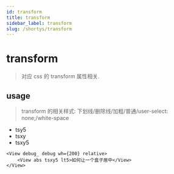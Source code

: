 ```yaml
---
id: transform
title: transform
sidebar_label: transform
slug: /shortys/transform
---
```


# transform

> 对应 css 的 transform 属性相关.

## usage

> transform 的相关样式: 下划线/删除线/加粗/普通/user-select: none;/white-space

- tsy5
- tsxy
- tsxy5

```tsx live
<View debug_ debug wh={200} relative>
    <View abs tsxy5 lt5>如何让一个盒子居中</View>
</View>
```
